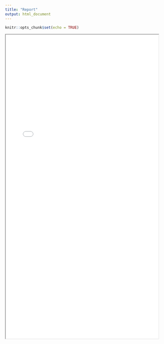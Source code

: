 ```yaml
---
title: "Report"
output: html_document
---
```


```r
knitr::opts_chunk$set(echo = TRUE)
```

<iframe src="final_report/Final_report.pdf" width="100%" height="1000px">